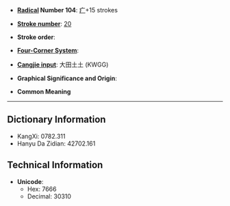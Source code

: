 * '''[[Wiktionary:Chinese radical index| Radical]] Number 104''': [[Wiktionary:Chinese radical index 疒|疒]]+15 strokes

* '''[[Wiktionary:Chinese total strokes index|Stroke number]]''': [[Wiktionary:Chinese total strokes index 20|20]]

* '''Stroke order''': 

* '''[[Wiktionary:Chinese four corner index|Four-Corner System]]''': 

* '''[[Wiktionary:Chinese Cangjie index|Cangjie input]]''': 大田土土 (KWGG)

* '''Graphical Significance and Origin''': 

* '''Common Meaning'''

----

== Dictionary Information ==

* KangXi: 0782.311
* Hanyu Da Zidian: 42702.161

== Technical Information ==

* '''Unicode''':
** Hex: 7666
** Decimal: 30310